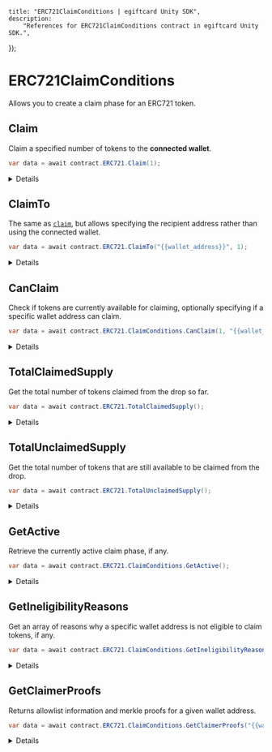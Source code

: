 
	title: "ERC721ClaimConditions | egiftcard Unity SDK",
	description:
		"References for ERC721ClaimConditions contract in egiftcard Unity SDK.",
});

# ERC721ClaimConditions

Allows you to create a claim phase for an ERC721 token.

## Claim

Claim a specified number of tokens to the **connected wallet**.

```csharp
var data = await contract.ERC721.Claim(1);
```

<Details summary="Configuration">

#### quantity (required)

The number of tokens to claim.

Must be an `int`.

</Details>

## ClaimTo

The same as [`claim`](#claim), but allows specifying the recipient
address rather than using the connected wallet.

```csharp
var data = await contract.ERC721.ClaimTo("{{wallet_address}}", 1);
```

<Details summary="Configuration">

#### recipient (required)

The wallet address to receive the claimed tokens.

Must be a `string`.

#### quantity (required)

The number of tokens to claim.

Must be an `int`.

</Details>

## CanClaim

Check if tokens are currently available for claiming, optionally specifying if a specific wallet
address can claim.

```csharp
var data = await contract.ERC721.ClaimConditions.CanClaim(1, "{{wallet_address}}");
```

<Details summary="Configuration">

#### quantity (required)

The amount of tokens to claim.

This checks to see if the specified amount of tokens are available for claiming. i.e.:

- There is sufficient quantity available for claiming.
- This amount of tokens can be claimed in a single transaction.

Must be an `int`.

#### addressToCheck (optional)

The wallet address to check if it can claim tokens.

This considers all aspects of the active claim phase, including allowlists, previous claims, etc.

Must be a `string`.

### Return Value

Returns a `bool` indicating if the specified amount of tokens can be claimed or not.

```csharp
bool
```

</Details>

## TotalClaimedSupply

Get the total number of tokens claimed from the drop so far.

```csharp
var data = await contract.ERC721.TotalClaimedSupply();
```

<Details summary="Configuration">

### Return Value

Returns an `int` representing the total number of tokens claimed from the drop so far.

```csharp
int
```

</Details>

## TotalUnclaimedSupply

Get the total number of tokens that are still available to be claimed from the drop.

```csharp
var data = await contract.ERC721.TotalUnclaimedSupply();
```

<Details summary="Configuration">

### Return Value

Returns an `int` representing the total number of tokens that are still available to be claimed from the drop.

```csharp
int
```

</Details>

## GetActive

Retrieve the currently active claim phase, if any.

```csharp
var data = await contract.ERC721.ClaimConditions.GetActive();
```

<Details summary="Configuration">

### Return Value

If a claim condition is active, returns a `ClaimConditions` struct containing the following properties:

```csharp
{
    string availableSupply;
    string currentMintSupply;
    CurrencyValue currencyMetadata;
    string currencyAddress;
    string maxClaimableSupply;
    string maxClaimablePerWallet;
    string waitInSeconds;
}
```

</Details>

## GetIneligibilityReasons

Get an array of reasons why a specific wallet address is not eligible to claim tokens, if any.

```csharp
var data = await contract.ERC721.ClaimConditions.GetIneligibilityReasons(1, "{{wallet_address}}");
```

<Details summary="Configuration">

#### quantity (required)

The amount of tokens to check if the wallet address can claim.

Must be an `int`.

#### addressToCheck (optional)

The wallet address to check if it can claim tokens.

Must be a `string`.

### Return Value

Returns an array of `ClaimEligibility` strings, which may be empty.

If the user _is_ eligible to claim tokens, the method will return an empty array.

```csharp
string[];

// Examples:
{
  NotEnoughSupply = "There is not enough supply to claim.",
  AddressNotAllowed = "This address is not on the allowlist.",
  WaitBeforeNextClaimTransaction = "Not enough time since last claim transaction. Please wait.",
  AlreadyClaimed = "You have already claimed the token.",
  NotEnoughTokens = "There are not enough tokens in the wallet to pay for the claim.",
  NoActiveClaimPhase = "There is no active claim phase at the moment. Please check back in later.",
  NoClaimConditionSet = "There is no claim condition set.",
  NoWallet = "No wallet connected.",
  Unknown = "No claim conditions found.",
}
```

</Details>

## GetClaimerProofs

Returns allowlist information and merkle proofs for a given wallet address.

```csharp
var data = await contract.ERC721.ClaimConditions.GetClaimerProofs("{{wallet_address}}");
```

<Details summary="Configuration">

#### walletAddress (required)

The wallet address to get the merkle proofs for.

Must be a `string`.

### Return Value

```csharp
bool;
```

</Details>
